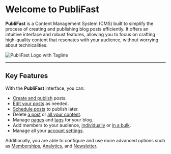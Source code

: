 # Welcome to PubliFast

**PubliFast** is a Content Management System (CMS) built to simplify the process of creating and publishing blog posts efficiently. It offers an intuitive interface and robust features, allowing you to focus on crafting high-quality content that resonates with your audience, without worrying about technicalities.

![PubliFast Logo with Tagline](/public/images/publifast-logo-sub.png)

---

## Key Features

With the **PubliFast** interface, you can:

- [Create and publish](https://tech-writer-test.netlify.app/publishing-content/create-new-post) posts.
- [Edit your posts](https://tech-writer-test.netlify.app/publishing-content/edit-post) as needed.
- [Schedule posts](https://tech-writer-test.netlify.app/publishing-content/schedule-post) to publish later.
- Delete [a post](https://tech-writer-test.netlify.app/publishing-content/delete-post) or [all your content](https://tech-writer-test.netlify.app/publishing-content/delete-all-content).
- Manage [pages](https://tech-writer-test.netlify.app/publishing-content/manage-pages) and [tags](https://tech-writer-test.netlify.app/publishing-content/manage-tags) for your blog.
- Add members to your audience, [individually](https://tech-writer-test.netlify.app/manage-account/add-new-member) or [in a bulk](https://tech-writer-test.netlify.app/manage-account/add-members-bulk).
- Manage all your [account settings](https://tech-writer-test.netlify.app/manage-account/edit-settings).

Additionally, you are able to configure and use more advanced options such as [Memberships](https://tech-writer-test.netlify.app/advanced-configurations/memberships), [Analytics](https://tech-writer-test.netlify.app/advanced-configurations/analytics), and [Newsletter](https://tech-writer-test.netlify.app/advanced-configurations/newsletter).
